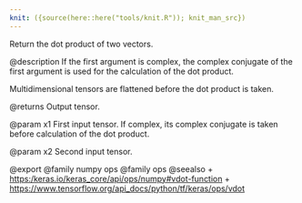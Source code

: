 ```yaml
---
knit: ({source(here::here("tools/knit.R")); knit_man_src})
---
```

Return the dot product of two vectors.

@description
If the first argument is complex, the complex conjugate of the first
argument is used for the calculation of the dot product.

Multidimensional tensors are flattened before the dot product is taken.

@returns
    Output tensor.

@param x1
First input tensor. If complex, its complex conjugate is taken
before calculation of the dot product.

@param x2
Second input tensor.

@export
@family numpy ops
@family ops
@seealso
+ <https:/keras.io/keras_core/api/ops/numpy#vdot-function>
+ <https://www.tensorflow.org/api_docs/python/tf/keras/ops/vdot>
